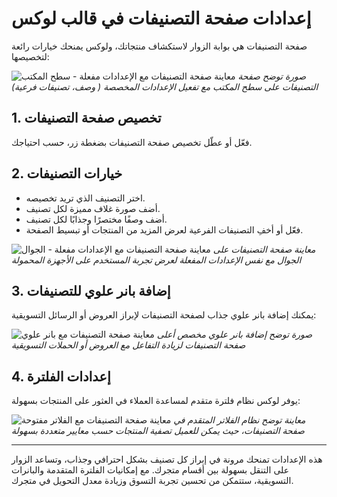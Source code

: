 # إعدادات صفحة التصنيفات في قالب لوكس

صفحة التصنيفات هي بوابة الزوار لاستكشاف منتجاتك، ولوكس يمنحك خيارات رائعة لتخصيصها:

![معاينة صفحة التصنيفات مع الإعدادات مفعلة - سطح المكتب](/assets/luxe-salla/features-previews/luxe-theme-salla-products-page-with-categores-settings-enable-desktop-preview.png)
*صورة توضح صفحة التصنيفات على سطح المكتب مع تفعيل  الإعدادات المخصصة (  وصف، تصنيفات فرعية)*

## 1. تخصيص صفحة التصنيفات
فعّل أو عطّل تخصيص صفحة التصنيفات بضغطة زر، حسب احتياجك.

## 2. خيارات التصنيفات
- اختر التصنيف الذي تريد تخصيصه.
- أضف صورة غلاف مميزة لكل تصنيف.
- أضف وصفًا مختصرًا وجذابًا لكل تصنيف.
- فعّل أو أخفِ التصنيفات الفرعية لعرض المزيد من المنتجات أو تبسيط الصفحة.

![معاينة صفحة التصنيفات مع الإعدادات مفعلة - الجوال](/assets/luxe-salla/features-previews/luxe-theme-salla-products-page-with-categores-settings-enables-mobile-preview.png)
*معاينة صفحة التصنيفات على الجوال مع نفس الإعدادات المفعلة لعرض تجربة المستخدم على الأجهزة المحمولة*

## 3. إضافة بانر علوي للتصنيفات

يمكنك إضافة بانر علوي جذاب لصفحة التصنيفات لإبراز العروض أو الرسائل التسويقية:

![معاينة صفحة التصنيفات مع بانر علوي](/assets/luxe-salla/features-previews/luxe-theme-salla-products-page-with-categores-settings-enables-with-top-banner-desktop-preview.png)
*صورة توضح إضافة بانر علوي مخصص أعلى صفحة التصنيفات لزيادة التفاعل مع العروض أو الحملات التسويقية*

## 4. إعدادات الفلترة

يوفر لوكس نظام فلترة متقدم لمساعدة العملاء في العثور على المنتجات بسهولة:

![معاينة صفحة التصنيفات مع الفلاتر مفتوحة](/assets/luxe-salla/features-previews/luxe-theme-salla-products-page-with-filter-open-desktop-preview.png)
*معاينة توضح نظام الفلاتر المتقدم في صفحة التصنيفات، حيث يمكن للعميل تصفية المنتجات حسب معايير متعددة بسهولة*

---

هذه الإعدادات تمنحك مرونة في إبراز كل تصنيف بشكل احترافي وجذاب، وتساعد الزوار على التنقل بسهولة بين أقسام متجرك. مع إمكانيات الفلترة المتقدمة والبانرات التسويقية، ستتمكن من تحسين تجربة التسوق وزيادة معدل التحويل في متجرك.
